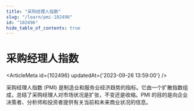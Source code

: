 ```yaml
---
title: "采购经理人指数"
slug: "/learn/pmi-102496"
id: "102496"
hide_table_of_contents: true
---
```



# 采购经理人指数

<ArticleMeta id={102496} updatedAt={'2023-09-26 13:59:00'} />
<div className='border-solid border-b border-t-0 my-4 border-[var(--ifm-color-gray-300)]' />

采购经理人指数 (PMI) 是制造业和服务业经济趋势的指标。它由一个扩散指数组成，总结了采购经理人对市场状况是扩张，不变还是收缩。PMI 的目的是向企业决策者、分析师和投资者提供有关当前和未来商业状况的信息。
